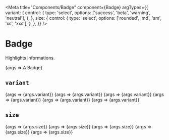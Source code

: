 
<Meta
  title="Components/Badge"
  component={Badge}
  argTypes={{
    variant: {
      control: {
        type: 'select',
        options: ['success', 'beta', 'warning', 'neutral'],
      },
    },
    size: {
      control: {
        type: 'select',
        options: ['rounded', 'md', 'sm', 'xs', 'xxs'],
      },
    },
  }}
/>

# Badge

<Description>Highlights informations.</Description>

<Canvas>
  <Story name="default" args={{}}>
    {args => <Badge {...args}>A Badge</Badge>}
  </Story>
</Canvas>

## `variant`

<Canvas>
  <Story
    name="neutral"
    args={{
      variant: 'neutral',
    }}
  >
    {args => <Badge {...args}>{args.variant}</Badge>}
  </Story>
  <Story
    name="success"
    args={{
      variant: 'success',
    }}
  >
    {args => <Badge {...args}>{args.variant}</Badge>}
  </Story>
  <Story
    name="beta"
    args={{
      variant: 'beta',
    }}
  >
    {args => <Badge {...args}>{args.variant}</Badge>}
  </Story>
  <Story
    name="warning"
    args={{
      variant: 'warning',
    }}
  >
    {args => <Badge {...args}>{args.variant}</Badge>}
  </Story>
  <Story
    name="error"
    args={{
      variant: 'error',
    }}
  >
    {args => <Badge {...args}>{args.variant}</Badge>}
  </Story>
  <Story
    name="info"
    args={{
      variant: 'info',
    }}
  >
    {args => <Badge {...args}>{args.variant}</Badge>}
  </Story>
</Canvas>

## `size`

<Canvas>
  <Story
    name="md"
    args={{
      size: 'md',
    }}
  >
    {args => <Badge {...args}>{args.size}</Badge>}
  </Story>
  <Story
    name="sm"
    args={{
      size: 'sm',
    }}
  >
    {args => <Badge {...args}>{args.size}</Badge>}
  </Story>
  <Story
    name="xs"
    args={{
      size: 'xs',
    }}
  >
    {args => <Badge {...args}>{args.size}</Badge>}
  </Story>
  <Story
    name="xxs"
    args={{
      size: 'xxs',
    }}
  >
    {args => <Badge {...args}>{args.size}</Badge>}
  </Story>
  <Story
    name="rounded"
    args={{
      size: 'rounded',
    }}
  >
    {args => <Badge {...args}>{args.size}</Badge>}
  </Story>
</Canvas>
